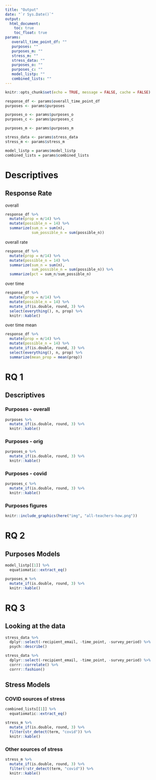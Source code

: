 ```yaml
---
title: "Output"
date: "`r Sys.Date()`"
output:
  html_document:
    toc: true
    toc_float: true
params:
   overall_time_point_df: ""
   purposes: ""
   purposes_m: ""
   stress_m: ""
   stress_data: ""
   purposes_o: ""
   purposes_c: ""
   model_listp: ""
   combined_lists: ""
---
```


```r
knitr::opts_chunk$set(echo = TRUE, message = FALSE, cache = FALSE)

response_df <- params$overall_time_point_df
purposes <- params$purposes

purposes_o <- params$purposes_o
purposes_c <- params$purposes_c

purposes_m <- params$purposes_m

stress_data <- params$stress_data
stress_m <- params$stress_m

model_listp = params$model_listp
combined_lists = params$combined_lists
```

# Descriptives

## Response Rate

overall

```r
response_df %>% 
  mutate(prop = n/14) %>% 
  mutate(possible_n = 14) %>% 
  summarize(sum_n = sum(n),
            sum_possible_n = sum(possible_n))
```

overall rate

```r
response_df %>% 
  mutate(prop = n/14) %>% 
  mutate(possible_n = 14) %>% 
  summarize(sum_n = sum(n),
            sum_possible_n = sum(possible_n)) %>% 
  summarize(pct = sum_n/sum_possible_n)
```

over time

```r
response_df %>% 
  mutate(prop = n/14) %>% 
  mutate(possible_n = 14) %>% 
  mutate_if(is.double, round, 3) %>% 
  select(everything(), n, prop) %>% 
  knitr::kable()
```

over time mean

```r
response_df %>% 
  mutate(prop = n/14) %>% 
  mutate(possible_n = 14) %>% 
  mutate_if(is.double, round, 3) %>% 
  select(everything(), n, prop) %>% 
  summarize(mean_prop = mean(prop))
```

# RQ 1

## Descriptives

### Purposes - overall

```r
purposes %>% 
  mutate_if(is.double, round, 3) %>% 
  knitr::kable()
```

### Purposes - orig

```r
purposes_o %>% 
  mutate_if(is.double, round, 3) %>% 
  knitr::kable()
```

### Purposes - covid

```r
purposes_c %>% 
  mutate_if(is.double, round, 3) %>% 
  knitr::kable()
```

### Purposes figures

```r
knitr::include_graphics(here("img", "all-teachers-how.png"))
```

# RQ 2

## Purposes Models

```r
model_listp[[1]] %>% 
  equatiomatic::extract_eq()
```

```r
purposes_m %>% 
  mutate_if(is.double, round, 3) %>% 
  knitr::kable()
```

# RQ 3

## Looking at the data 

```r
stress_data %>% 
  dplyr::select(-recipient_email, -time_point, -survey_period) %>% 
  psych::describe()

stress_data %>% 
  dplyr::select(-recipient_email, -time_point, -survey_period) %>% 
  corrr::correlate() %>% 
  corrr::fashion()
```

## Stress Models

### COVID sources of stress

```r
combined_lists[[1]] %>% 
  equatiomatic::extract_eq()
```

```r
stress_m %>% 
  mutate_if(is.double, round, 3) %>% 
  filter(str_detect(term, "covid")) %>% 
  knitr::kable()
```

### Other sources of stress

```r
stress_m %>% 
  mutate_if(is.double, round, 3) %>% 
  filter(!str_detect(term, "covid")) %>% 
  knitr::kable()
```
